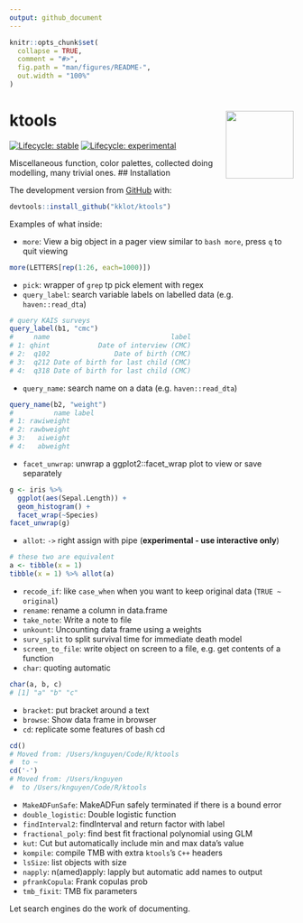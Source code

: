 ```yaml
---
output: github_document
---
```


<!-- README.md is generated from README.Rmd. Please edit that file -->

```r
knitr::opts_chunk$set(
  collapse = TRUE,
  comment = "#>",
  fig.path = "man/figures/README-",
  out.width = "100%"
)
```

# ktools <img src='man/figures/logo.png' align="right" height="120" />

<!-- badges: start -->
[![Lifecycle: stable](https://img.shields.io/badge/lifecycle-stable-brightgreen.svg)](https://lifecycle.r-lib.org/articles/stages.html#stable)
[![Lifecycle: experimental](https://img.shields.io/badge/lifecycle-experimental-orange.svg)](https://lifecycle.r-lib.org/articles/stages.html#experimental)
<!-- badges: end -->

Miscellaneous function, color palettes, collected doing modelling, many trivial ones.
## Installation

The development version from [GitHub](https://github.com/) with:

``` r
devtools::install_github("kklot/ktools")
```

Examples of what inside:

- `more`: View a big object in a pager view similar to `bash more`, press `q` to
  quit viewing

```r
more(LETTERS[rep(1:26, each=1000)])
```

- `pick`: wrapper of `grep` tp pick element with regex
- `query_label`: search variable labels on labelled data (e.g.
`haven::read_dta`)

```r
# query KAIS surveys
query_label(b1, "cmc")
#     name                              label
# 1: qhint            Date of interview (CMC)
# 2:  q102                Date of birth (CMC)
# 3:  q212 Date of birth for last child (CMC)
# 4:  q318 Date of birth for last child (CMC)
```

- `query_name`: search name on a data (e.g. `haven::read_dta`)

```r
query_name(b2, "weight")                                                                                                
#          name label
# 1: rawiweight      
# 2: rawbweight      
# 3:   aiweight      
# 4:   abweight      
```

- `facet_unwrap`: unwrap a ggplot2::facet_wrap plot to view or save separately

```r
g <- iris %>%
  ggplot(aes(Sepal.Length)) +
  geom_histogram() +
  facet_wrap(~Species)
facet_unwrap(g)
```

- `allot`: `->` right assign with pipe (**experimental - use interactive only**)

```r
# these two are equivalent
a <- tibble(x = 1)
tibble(x = 1) %>% allot(a)
```
- `recode_if`: like `case_when` when you want to keep original data (`TRUE ~ original`)
- `rename`: rename a column in data.frame
- `take_note`: Write a note to file
- `unkount`: Uncounting data frame using a weights
- `surv_split` to split survival time for immediate death model
- `screen_to_file`: write object on screen to a file, e.g. get contents of a function
- `char`: quoting automatic

```r
char(a, b, c)
# [1] "a" "b" "c"
```

- `bracket`: put bracket around a text
- `browse`: Show data frame in browser
- `cd`: replicate some features of bash cd

```r
cd()
# Moved from: /Users/knguyen/Code/R/ktools
#  to ~
cd('-')
# Moved from: /Users/knguyen
#  to /Users/knguyen/Code/R/ktools
```

- `MakeADFunSafe`: MakeADFun safely terminated if there is a bound error
- `double_logistic`: Double logistic function
- `findInterval2`: findInterval and return factor with label
- `fractional_poly`: find best fit fractional polynomial using GLM
- `kut`: Cut but automatically include min and max data's value
- `kompile`: compile TMB with extra `ktools`'s `C++` headers 
- `lsSize`: list objects with size
- `napply`: n(amed)apply: lapply but automatic add names to output
- `pfrankCopula`: Frank copulas prob
- `tmb_fixit`: TMB fix parameters

Let search engines do the work of documenting.